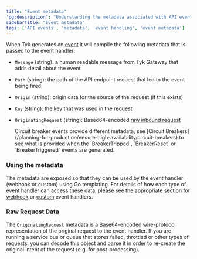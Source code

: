 ```yaml
---
title: "Event metadata"
'og:description': "Understanding the metadata associated with API events"
sidebarTitle: "Event metadata"
tags: ['API events', 'metadata', 'event handling', 'event metadata']
---
```


When Tyk generates an [event](/basic-config-and-security/report-monitor-trigger-events/event-types) it will compile the following metadata that is passed to the event handler:

- `Message` (string): a human readable message from Tyk Gateway that adds detail about the event
- `Path` (string): the path of the API endpoint request that led to the event being fired
- `Origin` (string): origin data for the source of the request (if this exists)
- `Key` (string): the key that was used in the request
- `OriginatingRequest` (string): Based64-encoded [raw inbound request](#raw-request-data)



    <Note>
    Circuit breaker events provide different metadata, see [Circuit Breakers](/planning-for-production/ensure-high-availability/circuit-breakers) to see what is provided when the `BreakerTripped`, `BreakerReset` or `BreakerTriggered` events are generated.
    </Note>


### Using the metadata

The metadata are exposed so that they can be used by the event handler (webhook or custom) using Go templating. For details of how each type of event handler can access these data, please see the appropriate section for [webhook](/basic-config-and-security/report-monitor-trigger-events/webhooks#webhook-payload) or [custom](/basic-config-and-security/report-monitor-trigger-events/custom-handlers-javascript#the-event-object) event handlers.

### Raw Request Data

The `OriginatingRequest` metadata is a Base64-encoded wire-protocol representation of the original request to the event handler. If you are running a service bus or queue that stores failed, throttled or other types of requests, you can decode this object and parse it in order to re-create the original intent of the request (e.g. for post-processing).